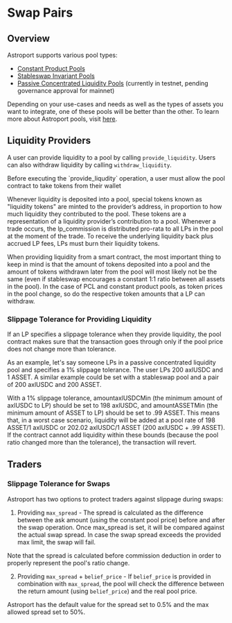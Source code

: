 
# Swap Pairs

## Overview

Astroport supports various pool types:

- [Constant Product Pools](./constant-product-pools)
- [Stableswap Invariant Pools](./stableswap-pools)
- [Passive Concentrated Liquidity Pools](./passive-concentrated-liquidity-pools) (currently in testnet, pending governance approval for mainnet)

Depending on your use-cases and needs as well as the types of assets you want to integrate, one of these pools will be better than the other. To learn more about Astroport pools, visit [here](../../../learn/astro-pools/astro-pools-intro).

## Liquidity Providers

A user can provide liquidity to a pool by calling `provide_liquidity`. Users can also withdraw liquidity by calling `withdraw_liquidity`.

<Admonition type="info" title="NOTE">
    Before executing the `provide_liqudity` operation, a user must allow the pool contract to take tokens from their wallet
</Admonition>

Whenever liquidity is deposited into a pool, special tokens known as "liquidity tokens" are minted to the provider’s address, in proportion to how much liquidity they contributed to the pool. These tokens are a representation of a liquidity provider’s contribution to a pool. Whenever a trade occurs, the lp_commission is distributed pro-rata to all LPs in the pool at the moment of the trade. To receive the underlying liquidity back plus accrued LP fees, LPs must burn their liquidity tokens.

When providing liquidity from a smart contract, the most important thing to keep in mind is that the amount of tokens deposited into a pool and the amount of tokens withdrawn later from the pool will most likely not be the same (even if stableswap encourages a constant 1:1 ratio between all assets in the pool). In the case of PCL and constant product pools, as token prices in the pool change, so do the respective token amounts that a LP can withdraw.

### Slippage Tolerance for Providing Liquidity

If an LP specifies a slippage tolerance when they provide liquidity, the pool contract makes sure that the transaction goes through only if the pool price does not change more than tolerance.

As an example, let's say someone LPs in a passive concentrated liquidity pool and specifies a 1% slippage tolerance. The user LPs 200 axlUSDC and 1 ASSET. A similar example could be set with a stableswap pool and a pair of 200 axlUSDC and 200 ASSET. 

With a 1% slippage tolerance, amountaxlUSDCMin (the minimum amount of axlUSDC to LP) should be set to 198 axlUSDC, and amountASSETMin (the minimum amount of ASSET to LP) should be set to .99 ASSET. This means that, in a worst case scenario, liquidity will be added at a pool rate of 198 ASSET/1 axlUSDC or 202.02 axlUSDC/1 ASSET (200 axlUSDC + .99 ASSET). If the contract cannot add liquidity within these bounds (because the pool ratio changed more than the tolerance), the transaction will revert.

## Traders

### Slippage Tolerance for Swaps

Astroport has two options to protect traders against slippage during swaps:

1. Providing `max_spread` - The spread is calculated as the difference between the ask amount (using the constant pool price) before and after the swap operation. Once max_spread is set, it will be compared against the actual swap spread. In case the swap spread exceeds the provided max limit, the swap will fail.

Note that the spread is calculated before commission deduction in order to properly represent the pool's ratio change.

2. Providing `max_spread` + `belief_price` - If `belief_price` is provided in combination with `max_spread`, the pool will check the difference between the return amount (using `belief_price`) and the real pool price.

<Admonition type="info" title="NOTE">
    Astroport has the default value for the spread set to 0.5% and the max allowed spread set to 50%.
</Admonition>



